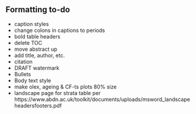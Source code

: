 ## Formatting to-do

- caption styles
- change colons in captions to periods
- bold table headers
- delete TOC
- move abstract up
- add title, author, etc.
- citation
- DRAFT watermark
- Bullets
- Body text style
- make olex, ageing & CF-ts plots 80% size
- landscape page for strata table per https://www.abdn.ac.uk/toolkit/documents/uploads/msword_landscapeheadersfooters.pdf
